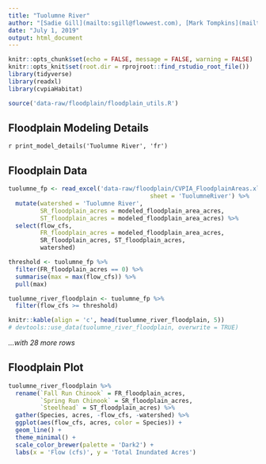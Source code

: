 ```yaml
---
title: "Tuolumne River"
author: "[Sadie Gill](mailto:sgill@flowwest.com), [Mark Tompkins](mailto:mtompkins@flowwest.com)"
date: "July 1, 2019"
output: html_document
---
```


```r
knitr::opts_chunk$set(echo = FALSE, message = FALSE, warning = FALSE)
knitr::opts_knit$set(root.dir = rprojroot::find_rstudio_root_file())
library(tidyverse)
library(readxl)
library(cvpiaHabitat)
```

```r
source('data-raw/floodplain/floodplain_utils.R')
```

## Floodplain Modeling Details
`r print_model_details('Tuolumne River', 'fr')`

## Floodplain Data
```r
tuolumne_fp <- read_excel('data-raw/floodplain/CVPIA_FloodplainAreas.xlsx', 
                                        sheet = 'TuolumneRiver') %>%
  mutate(watershed = 'Tuolumne River',
         SR_floodplain_acres = modeled_floodplain_area_acres,
         ST_floodplain_acres = modeled_floodplain_area_acres) %>%
  select(flow_cfs,
         FR_floodplain_acres = modeled_floodplain_area_acres,
         SR_floodplain_acres, ST_floodplain_acres,
         watershed)

threshold <- tuolumne_fp %>% 
  filter(FR_floodplain_acres == 0) %>% 
  summarise(max = max(flow_cfs)) %>% 
  pull(max)

tuolumne_river_floodplain <- tuolumne_fp %>% 
  filter(flow_cfs >= threshold)

knitr::kable(align = 'c', head(tuolumne_river_floodplain, 5))
# devtools::use_data(tuolumne_river_floodplain, overwrite = TRUE)
```

*...with 28 more rows*

## Floodplain Plot
```r
tuolumne_river_floodplain %>% 
  rename(`Fall Run Chinook` = FR_floodplain_acres,
         `Spring Run Chinook` = SR_floodplain_acres,
         `Steelhead` = ST_floodplain_acres) %>% 
  gather(Species, acres, -flow_cfs, -watershed) %>% 
  ggplot(aes(flow_cfs, acres, color = Species)) +
  geom_line() +
  theme_minimal() +
  scale_color_brewer(palette = 'Dark2') +
  labs(x = 'Flow (cfs)', y = 'Total Inundated Acres')
```

